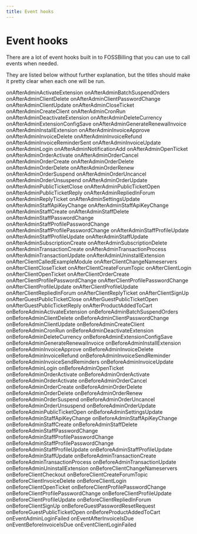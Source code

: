 ```yaml
---
title: Event hooks
---
```


# Event hooks

There are a lot of event hooks built in to FOSSBilling that you can use to call events when needed. 

They are listed below without further explanation, but the titles should make it pretty clear when each one will be run. 

onAfterAdminActivateExtension
onAfterAdminBatchSuspendOrders
onAfterAdminClientDelete
onAfterAdminClientPasswordChange
onAfterAdminClientUpdate
onAfterAdminCloseTicket
onAfterAdminCreateClient
onAfterAdminCronRun
onAfterAdminDeactivateExtension
onAfterAdminDeleteCurrency
onAfterAdminExtensionConfigSave
onAfterAdminGenerateRenewalInvoice
onAfterAdminInstallExtension
onAfterAdminInvoiceApprove
onAfterAdminInvoiceDelete
onAfterAdminInvoiceRefund
onAfterAdminInvoiceReminderSent
onAfterAdminInvoiceUpdate
onAfterAdminLogin
onAfterAdminNotificationAdd
onAfterAdminOpenTicket
onAfterAdminOrderActivate
onAfterAdminOrderCancel
onAfterAdminOrderCreate
onAfterAdminOrderDelete
onAfterAdminOrderDelete
onAfterAdminOrderRenew
onAfterAdminOrderSuspend
onAfterAdminOrderUncancel
onAfterAdminOrderUnsuspend
onAfterAdminOrderUpdate
onAfterAdminPublicTicketClose
onAfterAdminPublicTicketOpen
onAfterAdminPublicTicketReply
onAfterAdminRepliedInForum
onAfterAdminReplyTicket
onAfterAdminSettingsUpdate
onAfterAdminStaffApiKeyChange
onAfterAdminStaffApiKeyChange
onAfterAdminStaffCreate
onAfterAdminStaffDelete
onAfterAdminStaffPasswordChange
onAfterAdminStaffProfilePasswordChange
onAfterAdminStaffProfilePasswordChange
onAfterAdminStaffProfileUpdate
onAfterAdminStaffProfileUpdate
onAfterAdminStaffUpdate
onAfterAdminSubscriptionCreate
onAfterAdminSubscriptionDelete
onAfterAdminTransactionCreate
onAfterAdminTransactionProcess
onAfterAdminTransactionUpdate
onAfterAdminUninstallExtension
onAfterClientCalledExampleModule
onAfterClientChangeNameservers
onAfterClientCloseTicket
onAfterClientCreateForumTopic
onAfterClientLogin
onAfterClientOpenTicket
onAfterClientOrderCreate
onAfterClientProfilePasswordChange
onAfterClientProfilePasswordChange
onAfterClientProfileUpdate
onAfterClientProfileUpdate
onAfterClientRepliedInForum
onAfterClientReplyTicket
onAfterClientSignUp
onAfterGuestPublicTicketClose
onAfterGuestPublicTicketOpen
onAfterGuestPublicTicketReply
onAfterProductAddedToCart
onBeforeAdminActivateExtension
onBeforeAdminBatchSuspendOrders
onBeforeAdminClientDelete
onBeforeAdminClientPasswordChange
onBeforeAdminClientUpdate
onBeforeAdminCreateClient
onBeforeAdminCronRun
onBeforeAdminDeactivateExtension
onBeforeAdminDeleteCurrency
onBeforeAdminExtensionConfigSave
onBeforeAdminGenerateRenewalInvoice
onBeforeAdminInstallExtension
onBeforeAdminInvoiceApprove
onBeforeAdminInvoiceDelete
onBeforeAdminInvoiceRefund
onBeforeAdminInvoiceSendReminder
onBeforeAdminInvoiceSendReminders
onBeforeAdminInvoiceUpdate
onBeforeAdminLogin
onBeforeAdminOpenTicket
onBeforeAdminOrderActivate
onBeforeAdminOrderActivate
onBeforeAdminOrderActivate
onBeforeAdminOrderCancel
onBeforeAdminOrderCreate
onBeforeAdminOrderDelete
onBeforeAdminOrderDelete
onBeforeAdminOrderRenew
onBeforeAdminOrderSuspend
onBeforeAdminOrderUncancel
onBeforeAdminOrderUnsuspend
onBeforeAdminOrderUpdate
onBeforeAdminPublicTicketOpen
onBeforeAdminSettingsUpdate
onBeforeAdminStaffApiKeyChange
onBeforeAdminStaffApiKeyChange
onBeforeAdminStaffCreate
onBeforeAdminStaffDelete
onBeforeAdminStaffPasswordChange
onBeforeAdminStaffProfilePasswordChange
onBeforeAdminStaffProfilePasswordChange
onBeforeAdminStaffProfileUpdate
onBeforeAdminStaffProfileUpdate
onBeforeAdminStaffUpdate
onBeforeAdminTransactionCreate
onBeforeAdminTransactionProcess
onBeforeAdminTransactionUpdate
onBeforeAdminUninstallExtension
onBeforeClientChangeNameservers
onBeforeClientCheckout
onBeforeClientCreateForumTopic
onBeforeClientInvoiceDelete
onBeforeClientLogin
onBeforeClientOpenTicket
onBeforeClientProfilePasswordChange
onBeforeClientProfilePasswordChange
onBeforeClientProfileUpdate
onBeforeClientProfileUpdate
onBeforeClientRepliedInForum
onBeforeClientSignUp
onBeforeGuestPasswordResetRequest
onBeforeGuestPublicTicketOpen
onBeforeProductAddedToCart
onEventAdminLoginFailed
onEventAfterInvoiceIsDue
onEventBeforeInvoiceIsDue
onEventClientLoginFailed
